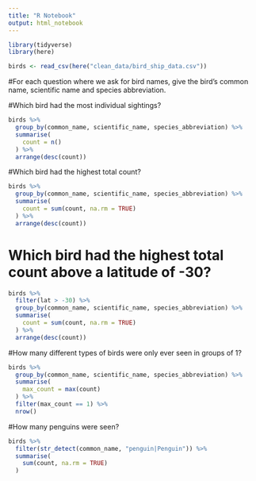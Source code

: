```yaml
---
title: "R Notebook"
output: html_notebook
---
```


```r
library(tidyverse)
library(here) 

birds <- read_csv(here("clean_data/bird_ship_data.csv"))
```

#For each question where we ask for bird names, give the bird's common name, scientific name and species abbreviation.

 

#Which bird had the most individual sightings?

```r
birds %>%
  group_by(common_name, scientific_name, species_abbreviation) %>%
  summarise(
    count = n()
  ) %>% 
  arrange(desc(count))
```

#Which bird had the highest total count?

```r
birds %>%
  group_by(common_name, scientific_name, species_abbreviation) %>%
  summarise(
    count = sum(count, na.rm = TRUE)
  ) %>% 
  arrange(desc(count))
```

# Which bird had the highest total count above a latitude of -30?

```r
birds %>%
  filter(lat > -30) %>%
  group_by(common_name, scientific_name, species_abbreviation) %>%
  summarise(
    count = sum(count, na.rm = TRUE)
  ) %>% 
  arrange(desc(count))
```

#How many different types of birds were only ever seen in groups of 1?

```r
birds %>%
  group_by(common_name, scientific_name, species_abbreviation) %>%
  summarise(
    max_count = max(count)
  ) %>% 
  filter(max_count == 1) %>%
  nrow()
```


#How many penguins were seen?

```r
birds %>%
  filter(str_detect(common_name, "penguin|Penguin")) %>%
  summarise(
    sum(count, na.rm = TRUE)
  )
```